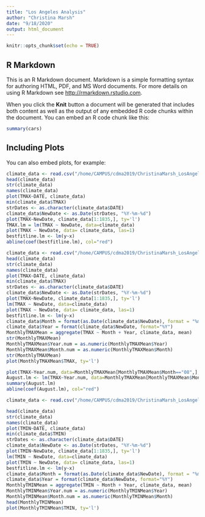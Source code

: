 ```yaml
---
title: "Los Angeles Analysis"
author: "Christina Marsh"
date: "9/18/2020"
output: html_document
---
```


```r
knitr::opts_chunk$set(echo = TRUE)
```

## R Markdown

This is an R Markdown document. Markdown is a simple formatting syntax for authoring HTML, PDF, and MS Word documents. For more details on using R Markdown see <http://rmarkdown.rstudio.com>.

When you click the **Knit** button a document will be generated that includes both content as well as the output of any embedded R code chunks within the document. You can embed an R code chunk like this:

```r
summary(cars)
```

## Including Plots

You can also embed plots, for example:

```r
climate_data <- read.csv("/home/CAMPUS/cdma2019/ChristinaMarsh_LosAngeles_data.csv")
head(climate_data)
str(climate_data)
names(climate_data)
plot(TMAX~DATE, climate_data) 
min(climate_data$TMAX)
strDates <- as.character(climate_data$DATE)
climate_data$NewDate <- as.Date(strDates, "%Y-%m-%d")
plot(TMAX~NewDate, climate_data[1:1835,], ty='l')
TMAX.lm = lm(TMAX ~ NewDate, data=climate_data)
plot(TMAX ~ NewDate, data= climate_data, las=1)
bestfitline.lm <- lm(y~x)
abline(coef(bestfitline.lm), col="red")
```


```r
climate_data <- read.csv("/home/CAMPUS/cdma2019/ChristinaMarsh_LosAngeles_data.csv")
head(climate_data)
str(climate_data)
names(climate_data)
plot(TMAX~DATE, climate_data) 
min(climate_data$TMAX)
strDates <- as.character(climate_data$DATE)
climate_data$NewDate <- as.Date(strDates, "%Y-%m-%d")
plot(TMAX~NewDate, climate_data[1:1835,], ty='l')
lm(TMAX ~ NewDate, data=climate_data)
plot(TMAX ~ NewDate, data= climate_data, las=1)
bestfitline.lm <- lm(y~x)
climate_data$Month = format(as.Date(climate_data$NewDate), format = "%m")
climate_data$Year = format(climate_data$NewDate, format="%Y")
MonthlyTMAXMean = aggregate(TMAX ~ Month + Year, climate_data, mean) 
str(MonthlyTMAXMean)
MonthlyTMAXMean$Year.num = as.numeric(MonthlyTMAXMean$Year)
MonthlyTMAXMean$Month.num = as.numeric(MonthlyTMAXMean$Month)
str(MonthlyTMAXMean)
plot(MonthlyTMAXMean$TMAX, ty='l')
```
```r
plot(TMAX~Year.num, data=MonthlyTMAXMean[MonthlyTMAXMean$Month=="08",], ty='l', xlim=c(1906, 2014))
August.lm <- lm(TMAX~Year.num, data=MonthlyTMAXMean[MonthlyTMAXMean$Month=="08",])
summary(August.lm)
abline(coef(August.lm), col="red")
```

```r
climate_data <- read.csv("/home/CAMPUS/cdma2019/ChristinaMarsh_LosAngeles_data.csv")

head(climate_data)
str(climate_data)
names(climate_data)
plot(TMIN~DATE, climate_data) 
min(climate_data$TMIN)
strDates <- as.character(climate_data$DATE)
climate_data$NewDate <- as.Date(strDates, "%Y-%m-%d")
plot(TMIN~NewDate, climate_data[1:1835,], ty='l')
lm(TMIN ~ NewDate, data=climate_data)
plot(TMIN ~ NewDate, data= climate_data, las=1)
bestfitline.lm <- lm(y~x)
climate_data$Month = format(as.Date(climate_data$NewDate), format = "%m")
climate_data$Year = format(climate_data$NewDate, format="%Y")
MonthlyTMINMean = aggregate(TMIN ~ Month + Year, climate_data, mean)    
MonthlyTMINMean$Year.num = as.numeric(MonthlyTMINMean$Year)
MonthlyTMINMean$Month.num = as.numeric(MonthlyTMINMean$Month)
head(MonthlyTMINMean)
plot(MonthlyTMINMean$TMIN, ty='l') 
```
